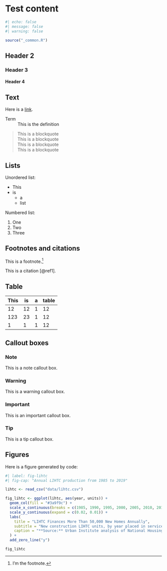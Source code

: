# Test content {.unnumbered}

```r
#| echo: false
#| message: false
#| warning: false

source("_common.R")
```

## Header 2

### Header 3

#### Header 4

## Text

Here is a [link](https://www.housingforwardva.org).

Term
: This is the definition

> This is a blockquote  
> This is a blockquote  
> This is a blockquote  
> This is a blockquote  

## Lists

Unordered list:

* This
* is
  + a
  + list

Numbered list:

1. One
2. Two
3. Three

## Footnotes and citations

This is a footnote.^[I'm the footnote.]

This is a citation [@ref1].

## Table

| This | is | a | table |
|------|----|---|-------|
|   12 | 12 | 1 |   12  |
|  123 | 23 | 1 |   12  |
|    1 |  1 | 1 |   12  |

## Callout boxes

::: {.callout-note}
### Note
This is a note callout box.
:::

::: {.callout-warning}
### Warning
This is a warning callout box.
:::

::: {.callout-important}
### Important
This is an important callout box.
:::

::: {.callout-tip}
### Tip
This is a tip callout box.
:::

## Figures

Here is a figure generated by code:

```r
#| label: fig-lihtc
#| fig-cap: "Annual LIHTC production from 1985 to 2019"

lihtc <- read_csv("data/lihtc.csv")

fig_lihtc <- ggplot(lihtc, aes(year, units)) +
  geom_col(fill = "#3a9f9c") +
  scale_x_continuous(breaks = c(1985, 1990, 1995, 2000, 2005, 2010, 2015, 2019)) +
  scale_y_continuous(expand = c(0.02, 0.01)) +
  labs(
    title = "LIHTC Finances More Than 50,000 New Homes Annually",
    subtitle = "New construction LIHTC units, by year placed in service, in thousands",
    caption = "**Source:** Urban Institute analysis of National Housing Preservation Database (2023).<br>**Note:** Includes 4 and 9 percent LIHTC."
  ) +
  add_zero_line("y")

fig_lihtc

```

<!-- {{< pagebreak >}} -->